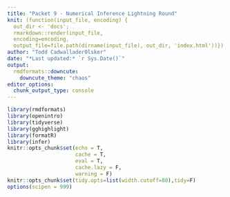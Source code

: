 ```yaml
---
title: "Packet 9 - Numerical Inference Lightning Round"
knit: (function(input_file, encoding) {
  out_dir <- 'docs';
  rmarkdown::render(input_file,
  encoding=encoding,
  output_file=file.path(dirname(input_file), out_dir, 'index.html'))})
author: "Todd CadwalladerOlsker"
date: "*Last updated:* `r Sys.Date()`"
output:
  rmdformats::downcute:
    downcute_theme: "chaos"
editor_options: 
  chunk_output_type: console
---
```


```r
library(rmdformats)
library(openintro)
library(tidyverse)
library(gghighlight)
library(formatR)
library(infer)
knitr::opts_chunk$set(echo = T, 
                      cache = T, 
                      eval = T, 
                      cache.lazy = F, 
                      warning = F)
knitr::opts_chunk$set(tidy.opts=list(width.cutoff=80),tidy=F)
options(scipen = 999)
```

